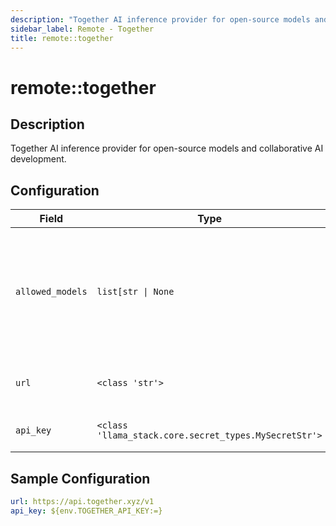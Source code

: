 ```yaml
---
description: "Together AI inference provider for open-source models and collaborative AI development."
sidebar_label: Remote - Together
title: remote::together
---
```


# remote::together

## Description

Together AI inference provider for open-source models and collaborative AI development.

## Configuration

| Field | Type | Required | Default | Description |
|-------|------|----------|---------|-------------|
| `allowed_models` | `list[str \| None` | No |  | List of models that should be registered with the model registry. If None, all models are allowed. |
| `url` | `<class 'str'>` | No | https://api.together.xyz/v1 | The URL for the Together AI server |
| `api_key` | `<class 'llama_stack.core.secret_types.MySecretStr'>` | No |  | The Together AI API Key |

## Sample Configuration

```yaml
url: https://api.together.xyz/v1
api_key: ${env.TOGETHER_API_KEY:=}
```
